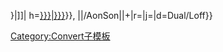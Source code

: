 {{convert/{{{2}}}/AoffSon|{{{1}}}|{{{3}}}|
n=[[{{{t|{{{n}}}}}}|{{{n}}}]]|
h=[[{{{t|{{{n}}}}}}|{{{h|{{{n}}}}}}]]}}, {{convert/{{#ifeq:{{{4}}}|def|{{{o|}}}|{{{4}}}}}<!--endif P4=def-->|{{{1}}}|{{{2}}}/AonSon|{{{3}}}|{{{s}}}+{{{b}}}|r={{{r}}}|j={{{j}}}|d=Dual/Loff}}<noinclude>

[[Category:Convert子模板]]
</noinclude>